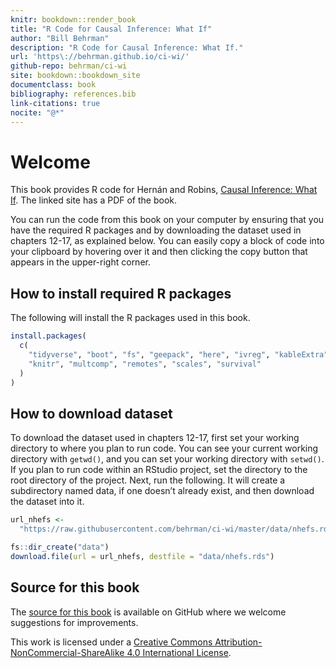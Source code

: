 ```yaml
---
knitr: bookdown::render_book
title: "R Code for Causal Inference: What If"
author: "Bill Behrman"
description: "R Code for Causal Inference: What If."
url: 'https\://behrman.github.io/ci-wi/'
github-repo: behrman/ci-wi
site: bookdown::bookdown_site
documentclass: book
bibliography: references.bib
link-citations: true
nocite: "@*"
---
```


# Welcome {-}

This book provides R code for Hernán and Robins, [Causal Inference: What If](https://www.hsph.harvard.edu/miguel-hernan/causal-inference-book/). The linked site has a PDF of the book.

You can run the code from this book on your computer by ensuring that you have the required R packages and by downloading the dataset used in chapters 12-17, as explained below. You can easily copy a block of code into your clipboard by hovering over it and then clicking the copy button that appears in the upper-right corner.

## How to install required R packages {-}

The following will install the R packages used in this book.

```r
install.packages(
  c(
    "tidyverse", "boot", "fs", "geepack", "here", "ivreg", "kableExtra",
    "knitr", "multcomp", "remotes", "scales", "survival"
  )
)
```

## How to download dataset {-}

To download the dataset used in chapters 12-17, first set your working directory to where you plan to run code. You can see your current working directory with `getwd()`, and you can set your working directory with `setwd()`. If you plan to run code within an RStudio project, set the directory to the root directory of the project. Next, run the following. It will create a subdirectory named data, if one doesn't already exist, and then download the dataset into it.

```r
url_nhefs <- 
  "https://raw.githubusercontent.com/behrman/ci-wi/master/data/nhefs.rds"

fs::dir_create("data")
download.file(url = url_nhefs, destfile = "data/nhefs.rds")
```

## Source for this book {-}

The [source for this book](https://github.com/behrman/ci-wi) is available on GitHub where we welcome suggestions for improvements.

This work is licensed under a [Creative Commons Attribution-NonCommercial-ShareAlike 4.0 International License](http://creativecommons.org/licenses/by-nc-sa/4.0/). 
